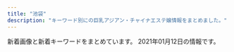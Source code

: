 ```yaml
---
title: "池袋"
description: "キーワード別にの巨乳アジアン・チャイナエステ嬢情報をまとめました。"
---
```


新着画像と新着キーワードをまとめています。
2021年01月12日の情報です。

<DmmAffiliateIns />
<KeywordTable
  shops={
    [
    {
        "keywords": {
            "87": 25,
            "88": 77,
            "F": 38,
            "D": 61,
            "90": 11,
            "E": 82,
            "89": 68,
            "C": 33
        },
        "img_links": [
            "https://www.relax-es.net/w200-p300/img/uploadfile/imgpc01601601781.jpg",
            "https://www.relax-es.net/img/uploadfile/imgpc01601602970.jpg",
            "https://www.relax-es.net/w160-p400/img/uploadfile/imgpc01601942165.jpg",
            "https://www.relax-es.net/w200-p300/img/uploadfile/imgpc01601942105.jpg",
            "https://www.relax-es.net/w160-p400/img/uploadfile/imgpc01601602970.jpg",
            "https://www.relax-es.net/img/bana05.jpg",
            "https://www.relax-es.net/w160-p400/img/uploadfile/imgpc01601601975.jpg",
            "https://www.relax-es.net/img/uploadfile/imgpc01601602269.jpg",
            "https://www.relax-es.net/img/uploadfile/img_1601600707.jpg",
            "https://www.relax-es.net/img/bana10.jpg",
            "https://www.relax-es.net/w160-p400/img/uploadfile/imgpc01601602188.jpg",
            "https://www.relax-es.net/img/uploadfile/imgpc01601601975.jpg",
            "https://www.relax-es.net/img/kantan.jpg",
            "https://www.relax-es.net/w200-p300/img/uploadfile/imgpc01601601975.jpg",
            "https://www.relax-es.net/img/uploadfile/imgpc01608535826.jpg",
            "https://www.relax-es.net/w230-p230/img/uploadfile/img_1601600792.jpg",
            "https://www.relax-es.net/img/bana04.jpg",
            "https://www.relax-es.net/w160-p400/img/uploadfile/imgpc01601942092.jpg",
            "https://www.relax-es.net/img/uploadfile/imgpc01601601781.jpg",
            "https://www.relax-es.net/img/syscard.png",
            "https://www.relax-es.net/img/uploadfile/imgpc01601602016.jpg",
            "https://www.relax-es.net/img/uploadfile/img_1601600792.jpg",
            "https://www.relax-es.net/w160-p400/img/uploadfile/imgpc01601602761.jpg",
            "https://www.relax-es.net/w160-p400/img/uploadfile/imgpc01601602676.jpg",
            "https://www.relax-es.net/img/num3.png",
            "https://www.relax-es.net/img/uploadfile/imgpc01601603008.jpg",
            "https://www.relax-es.net/w160-p400/img/uploadfile/imgpc01601942105.jpg",
            "https://www.relax-es.net/img/uploadfile/imgpc01601602761.jpg",
            "https://www.relax-es.net/w160-p400/img/uploadfile/imgpc01601942142.jpg",
            "https://www.relax-es.net/w200-p300/img/uploadfile/imgpc01601602188.jpg",
            "https://www.relax-es.net/w160-p400/img/uploadfile/imgpc01601942123.jpg",
            "https://www.relax-es.net/w160-p400/img/uploadfile/imgpc01601602443.jpg",
            "https://www.relax-es.net/img/bana01.jpg",
            "https://www.relax-es.net/img/bana03.jpg",
            "https://www.relax-es.net/img/uploadfile/imgpc01608535716.jpg",
            "https://www.relax-es.net/img/uploadfile/imgpc01601602890.jpg",
            "https://www.relax-es.net/img/area.jpg",
            "https://www.relax-es.net/w200-p300/img/uploadfile/imgpc01601602676.jpg",
            "https://www.relax-es.net/img/uploadfile/imgpc01601602326.jpg",
            "https://www.relax-es.net/w160-p400/img/uploadfile/imgpc01608535783.jpg",
            "https://www.relax-es.net/img/icon/new.png",
            "https://www.relax-es.net/img/bana07.jpg",
            "https://www.relax-es.net/img/uploadfile/imgpc01601942123.jpg",
            "https://www.relax-es.net/img/companioncoment.png",
            "https://www.relax-es.net/img/uploadfile/imgpc01601602188.jpg",
            "https://www.relax-es.net/w160-p400/img/uploadfile/imgpc01608535915.jpg",
            "https://www.relax-es.net/w160-p400/img/uploadfile/imgpc01601601781.jpg",
            "https://www.relax-es.net/img/uploadfile/imgpc01601602676.jpg",
            "https://www.relax-es.net/w160-p400/img/uploadfile/imgpc01608535716.jpg",
            "https://www.relax-es.net/img/uploadfile/imgpc01608535783.jpg",
            "https://www.relax-es.net/w160-p400/img/uploadfile/imgpc01601603008.jpg",
            "https://www.relax-es.net/w160-p400/img/uploadfile/imgpc01601602403.jpg",
            "https://www.relax-es.net/img/num2.png",
            "https://www.relax-es.net/img/bana02.jpg",
            "https://www.relax-es.net/img/uploadfile/1601603998.png",
            "https://www.relax-es.net/img/uploadfile/imgpc01608535915.jpg",
            "https://www.relax-es.net/img/uploadfile/imgpc01601942105.jpg",
            "https://www.relax-es.net/img/uploadfile/imgpc01601942142.jpg",
            "https://www.relax-es.net/w200-p300/img/uploadfile/imgpc01608535783.jpg",
            "https://www.relax-es.net/w160-p400/img/uploadfile/imgpc01608535826.jpg",
            "https://www.relax-es.net/img/num1.png",
            "https://www.relax-es.net/img/uploadfile/imgpc01601602443.jpg",
            "https://www.relax-es.net/w160-p400/img/uploadfile/imgpc01601602326.jpg",
            "https://www.relax-es.net/w160-p400/img/uploadfile/imgpc01601602016.jpg",
            "https://www.relax-es.net/w300-p200/img/uploadfile/imgpc01601602761.jpg",
            "https://www.relax-es.net/w200-p80/img/uploadfile/imgpc01601602761.jpg",
            "https://www.relax-es.net/img/uploadfile/imgpc01601942165.jpg",
            "https://www.relax-es.net/img/uploadfile/imgpc01601942092.jpg",
            "https://www.relax-es.net/w200-p300/img/uploadfile/imgpc01608535915.jpg",
            "https://www.relax-es.net/img/uploadfile/imgpc01601602403.jpg",
            "https://www.relax-es.net/w160-p400/img/uploadfile/imgpc01601602890.jpg",
            "https://www.relax-es.net/img/num5.png",
            "https://www.relax-es.net/img/num4.png",
            "https://www.relax-es.net/w160-p400/img/uploadfile/imgpc01601602269.jpg"
        ],
        "station": "JR\u6c60\u888b\u99c5\u897f\u53e3(\u5317)",
        "url": "https://www.relax-es.net/",
        "name": "New RELAX TIME"
    },
    {
        "url": "http://mangetsudou.tyo.cm/",
        "name": "\u6e80\u6708\u5802",
        "station": "JR\u6c60\u888b\u99c5\u897f\u53e3",
        "img_links": [
            "http://mangetsudou.tyo.cm/images/pick.jpg",
            "http://mangetsudou.tyo.cm/images/mobile.jpg",
            "http://mangetsudou.tyo.cm/images/news1.jpg",
            "http://mangetsudou.tyo.cm/images/s_staff.jpg",
            "http://mangetsudou.tyo.cm/images/room5.jpg",
            "http://mangetsudou.tyo.cm/images/room4.jpg",
            "http://mangetsudou.tyo.cm/photos/sites/90/2019/12/2019122604250975.jpg",
            "http://mangetsudou.tyo.cm/photos/sites/90/2019/12/2019122604250927.jpg",
            "http://mangetsudou.tyo.cm/images/news3.jpg",
            "http://mangetsudou.tyo.cm/images/room2.jpg",
            "http://mangetsudou.tyo.cm/images/room6.jpg",
            "http://mangetsudou.tyo.cm/images/news.jpg",
            "http://mangetsudou.tyo.cm/images/room3.jpg",
            "http://mangetsudou.tyo.cm/images/room1.jpg",
            "http://mangetsudou.tyo.cm/photos/sites/90/2019/12/2019122604283512.jpg",
            "http://mangetsudou.tyo.cm/images/s_link.jpg",
            "http://mangetsudou.tyo.cm/photos/sites/90/2019/12/2019122604555915.jpg",
            "http://mangetsudou.tyo.cm/images/top.jpg"
        ],
        "keywords": {
            "D": 2,
            "80": 2,
            "84": 4,
            "C": 18,
            "83": 2
        }
    },
    {
        "img_links": [
            "http://es-hana.work/staff/yui.jpg",
            "http://es-hana.work/images/3.jpg",
            "http://es-hana.work/staff/nana.jpg",
            "http://es-hana.work/images/5.jpg",
            "http://es-hana.work/images/tg.jpg",
            "http://es-hana.work/images/8.jpg",
            "http://es-hana.work/staff/haruka.jpg",
            "http://es-hana.work/images/7.jpg",
            "http://es-hana.work/img/yui1.jpg",
            "http://es-hana.work/images/2.jpg",
            "http://es-hana.work/staff/ai.jpg",
            "http://es-hana.work/staff/miki.jpg",
            "http://es-hana.work/img/miki1.jpg",
            "http://es-hana.work/img/haruka1.jpg",
            "http://es-hana.work/staff/rina.jpg",
            "http://es-hana.work/images/sys2.jpg",
            "http://es-hana.work/images/staff_t.jpg",
            "http://es-hana.work/images/interior_t.jpg",
            "http://es-hana.work/img/aya1.jpg",
            "http://es-hana.work/img/ai1.jpg",
            "http://es-hana.work/images/1.jpg",
            "http://es-hana.work/img/rina1.jpg",
            "http://es-hana.work/images/6.jpg",
            "http://es-hana.work/images/int.jpg",
            "http://es-hana.work/images/news.jpg",
            "http://es-hana.work/staff/aya.jpg",
            "http://es-hana.work/staff/yuna.jpg",
            "http://es-hana.work/images/line.jpg",
            "http://es-hana.work/images/ac1.jpg",
            "http://es-hana.work/images/head.jpg",
            "http://es-hana.work/images/sys1.jpg",
            "http://es-hana.work/images/ac2.jpg",
            "http://es-hana.work/img/nana1.jpg"
        ],
        "keywords": {},
        "name": "\u82b1\u6c34\u6728",
        "url": "http://es-hana.work/",
        "station": "JR\u6c60\u888b\u99c5\u897f\u53e3(\u5317)"
    },
    {
        "img_links": [
            "http://iris.iest.info/photos/sites/94/2020/12/2020120606003195.jpg",
            "http://iris.iest.info/photos/sites/94/2020/12/2020120606003039.jpg",
            "http://iris.iest.info/images/mobile.jpg",
            "http://iris.iest.info/images/s_news.png",
            "http://iris.iest.info/images/s_staff.png",
            "http://iris.iest.info/images/room3.jpg",
            "http://iris.iest.info/images/top.png",
            "http://iris.iest.info/images/info.jpg",
            "http://iris.iest.info/photos/sites/94/2020/12/202012060604323.jpg",
            "http://iris.iest.info/images/s_pick.png",
            "http://iris.iest.info/photos/sites/94/2020/12/2020120606092378.jpg",
            "http://iris.iest.info/images/room4.jpg",
            "http://iris.iest.info/photos/sites/94/2020/12/2020120606002961.jpg",
            "http://iris.iest.info/images/room1.jpg",
            "http://iris.iest.info/images/s_link.png",
            "http://iris.iest.info/photos/sites/94/2020/12/2020120606002910.jpg",
            "http://iris.iest.info/images/room2.jpg"
        ],
        "url": "http://iris.iest.info/",
        "name": "\u30b9\u30de\u30a4\u30eb",
        "station": "JR\u6c60\u888b\u99c5\u6771\u53e3",
        "keywords": {
            "87": 18,
            "86": 6,
            "D": 24,
            "E": 6,
            "C": 13,
            "85": 6
        }
    },
    {
        "name": "CoCo8 \u30b3\u30b3\u30a8\u30a4\u30c8",
        "url": "http://www.coco-8.jp/",
        "img_links": [
            "http://www.coco-8.jp/_src/36820892/cam3.png",
            "http://www.coco-8.jp/_src/37791754/smartselect_20191212-140919_wechat.jpg",
            "http://www.coco-8.jp/_src/36745880/pic2.jpg",
            "http://www.coco-8.jp/_src/36746379/aki.jpg",
            "http://www.coco-8.jp/_src/36742791/s4.jpg",
            "http://www.coco-8.jp/_src/36746704/g5.png",
            "http://www.coco-8.jp/_src/36746395/lineline.png",
            "http://www.coco-8.jp/_src/36742642/b.png",
            "http://www.coco-8.jp/_src/37791774/wechatimg437_20201113100952153.jpg",
            "http://www.coco-8.jp/_src/36741670/1.jpg",
            "http://www.coco-8.jp/_src/36741638/4.jpg",
            "http://www.coco-8.jp/_src/36813493/cam2.jpg",
            "http://www.coco-8.jp/_src/49977665/wechatimg437_20201113100952153.jpg",
            "http://www.coco-8.jp/_src/37791789/lineline.png",
            "http://www.coco-8.jp/_src/36742460/3.jpg",
            "http://www.coco-8.jp/_src/36741678/down.png",
            "http://www.coco-8.jp/_src/36746688/g2.jpg",
            "http://www.coco-8.jp/_src/36742462/5.jpg",
            "http://www.coco-8.jp/_src/36742655/down.png",
            "http://www.coco-8.jp/_src/36746692/g3.jpg",
            "http://www.coco-8.jp/_src/37791773/wechatimg437_20201113100952153.jpg",
            "http://www.coco-8.jp/_src/36742459/2.jpg",
            "http://www.coco-8.jp/_src/36741673/3.jpg",
            "http://www.coco-8.jp/_src/36746642/risa.jpg",
            "http://www.coco-8.jp/_src/36741672/4.jpg",
            "http://www.coco-8.jp/_src/36746398/mei1.jpg",
            "http://www.coco-8.jp/_src/36746320/sayuri.jpg",
            "http://www.coco-8.jp/_src/36746346/maya.jpg",
            "http://www.coco-8.jp/_src/36746380/aki.jpg",
            "http://www.coco-8.jp/_src/36745876/pic1.jpg",
            "http://www.coco-8.jp/_src/36746644/lineline.png",
            "http://www.coco-8.jp/_src/36820891/cam3.png",
            "http://www.coco-8.jp/_src/36746641/risa.jpg",
            "http://www.coco-8.jp/_src/36742458/1.jpg",
            "http://www.coco-8.jp/_src/36746639/lineline.png",
            "http://www.coco-8.jp/_src/49632559/wechatimg336_20201102105038881.jpg",
            "http://www.coco-8.jp/_src/36746732/road2.png",
            "http://www.coco-8.jp/_src/36741637/3.jpg",
            "http://www.coco-8.jp/_src/36742644/sayuri.jpg",
            "http://www.coco-8.jp/_src/36741674/5.jpg",
            "http://www.coco-8.jp/_src/36712010/sayuri.jpg",
            "http://www.coco-8.jp/_src/36746636/iwa1.jpg",
            "http://www.coco-8.jp/_src/36742714/s2.jpg",
            "http://www.coco-8.jp/_src/36746351/lineline.png",
            "http://www.coco-8.jp/_src/36746682/g.jpg",
            "http://www.coco-8.jp/_src/36746633/lineline.png",
            "http://www.coco-8.jp/_src/36746702/g6.jpg",
            "http://www.coco-8.jp/_src/36742780/s3.jpg",
            "http://www.coco-8.jp/_src/36742630/b.png",
            "http://www.coco-8.jp/_src/36746635/iwa1.jpg",
            "http://www.coco-8.jp/_src/36746331/lineline.png",
            "http://www.coco-8.jp/_src/36746397/mei1.jpg",
            "http://www.coco-8.jp/_src/36746714/b.png",
            "http://www.coco-8.jp/_src/36746345/maya.jpg",
            "http://www.coco-8.jp/_src/36742461/4.jpg",
            "http://www.coco-8.jp/_src/36742636/b.png",
            "http://www.coco-8.jp/_src/36815290/cam.png",
            "http://www.coco-8.jp/_src/36741639/2.jpg",
            "http://www.coco-8.jp/_src/49977785/wechatimg336_20201102105038881.jpg",
            "http://www.coco-8.jp/_src/36742658/s1.jpg",
            "http://www.coco-8.jp/_src/36743040/s5.jpg",
            "http://www.coco-8.jp/_src/49977773/wechatimg437_20201113100952153.jpg",
            "http://www.coco-8.jp/_src/49977789/lineline.png",
            "http://www.coco-8.jp/_src/36741640/1.jpg",
            "http://www.coco-8.jp/_src/36813492/cam2.jpg",
            "http://www.coco-8.jp/_src/36742638/b.png",
            "http://www.coco-8.jp/_src/36742640/b.png",
            "http://www.coco-8.jp/_src/49977786/wechatimg336_20201102105038881.jpg",
            "http://www.coco-8.jp/_src/36741636/5.jpg",
            "http://www.coco-8.jp/_src/49632727/wechatimg336_20201102105038881.jpg",
            "http://www.coco-8.jp/_src/36741671/2.jpg"
        ],
        "keywords": {
            "90": 1,
            "88": 1,
            "86": 2
        },
        "station": "JR\u6c60\u888b\u99c5\u897f\u53e3"
    },
    {
        "img_links": [
            "http://whitelover.jpest.net/uploads//sites/32/2021/01/g3.jpg",
            "http://whitelover.jpest.net/uploads//sites/32/2020/11/g12.jpg",
            "http://whitelover.jpest.net/uploads//sites/32/2020/11/g1.jpg",
            "http://whitelover.jpest.net/uploads//sites/32/elementor/thumbs/g3-p102oodpq6i8y95eqf4j60ctgfc70szs7days1nb9s.jpg",
            "http://whitelover.jpest.net/uploads//sites/32/2020/12/g2-1.jpg",
            "http://whitelover.jpest.net/uploads//sites/32/2020/12/g3.jpg",
            "http://whitelover.jpest.net/uploads//sites/32/2020/12/g1.jpg",
            "http://whitelover.jpest.net/uploads//sites/32/2020/12/g2.jpg",
            "http://whitelover.jpest.net/uploads//sites/32/2020/11/02-1.png",
            "http://whitelover.jpest.net/uploads//sites/32/2020/12/g3-1.jpg",
            "http://whitelover.jpest.net/uploads//sites/32/2020/11/01-1.png"
        ],
        "name": "\u767d\u3044\u604b\u4eba",
        "url": "http://whitelover.jpest.net/",
        "station": "JR\u6c60\u888b\u99c5\u897f\u53e3",
        "keywords": {}
    },
    {
        "station": "JR\u6c60\u888b\u99c5\u897f\u53e3(\u5317)",
        "img_links": [
            "http://www.yurari-massage.work/img/m1.jpg",
            "http://www.yurari-massage.work/img/st7.jpg",
            "http://www.yurari-massage.work/img/nos.jpg",
            "http://www.yurari-massage.work/img/sta25.jpg",
            "http://www.yurari-massage.work/img/st026.jpg",
            "http://www.yurari-massage.work/img/campian.jpg",
            "http://www.yurari-massage.work/img/m30.jpg",
            "http://www.yurari-massage.work/img/m2.jpg",
            "http://www.yurari-massage.work/img/sta22.jpg",
            "http://www.yurari-massage.work/img/st017.jpg",
            "http://www.yurari-massage.work/img/sta4.jpg",
            "http://www.yurari-massage.work/img/st25.jpg",
            "http://www.yurari-massage.work/img/sta21.jpg",
            "http://www.yurari-massage.work/img/st07.jpg",
            "http://www.yurari-massage.work/img/st27.jpg",
            "http://www.yurari-massage.work/img/m40.jpg",
            "http://www.yurari-massage.work/img/st19.jpg",
            "http://www.yurari-massage.work/img/mobile.png",
            "http://www.yurari-massage.work/img/st21.jpg",
            "http://www.yurari-massage.work/img/st11.jpg",
            "http://www.yurari-massage.work/img/m5.jpg",
            "http://www.yurari-massage.work/img/m3.jpg",
            "http://www.yurari-massage.work/img/m50.jpg",
            "http://www.yurari-massage.work/img/sta27.jpg",
            "http://www.yurari-massage.work/img/st26.jpg",
            "http://www.yurari-massage.work/img/st22.jpg",
            "http://www.yurari-massage.work/img/m4.jpg",
            "http://www.yurari-massage.work/img/m6.jpg",
            "http://www.yurari-massage.work/img/st022.jpg",
            "http://www.yurari-massage.work/img/head.jpg",
            "http://www.yurari-massage.work/img/st4.jpg",
            "http://www.yurari-massage.work/img/st17.jpg",
            "http://www.yurari-massage.work/img/r9.jpg",
            "http://www.yurari-massage.work/img/st021.jpg",
            "http://www.yurari-massage.work/img/m60.jpg",
            "http://www.yurari-massage.work/img/m10.jpg",
            "http://www.yurari-massage.work/img/st027.jpg",
            "http://www.yurari-massage.work/img/sta26.jpg",
            "http://www.yurari-massage.work/img/m20.jpg",
            "http://www.yurari-massage.work/img/sta7.jpg"
        ],
        "url": "http://www.yurari-massage.work/",
        "name": "\u3086\u3089\u308a",
        "keywords": {
            "D": 11,
            "C": 25,
            "E": 3,
            "87": 8,
            "86": 14
        }
    },
    {
        "name": "\u604b",
        "img_links": [
            "http://koi.este.work/b_news.png",
            "http://koi.este.work/mens-esthe.png",
            "http://koi.este.work/t1.jpg",
            "http://koi.este.work/tennai2.jpg",
            "http://koi.este.work/2/uploadimg/1579481243.jpg",
            "http://koi.este.work/b_girl.png",
            "http://koi.este.work/top.jpg",
            "http://koi.este.work/tennai4.jpg",
            "http://koi.este.work/up_5_3_0.jpg",
            "http://koi.este.work/tennai3.jpg",
            "http://koi.este.work/2/uploadimg/1601879728.jpg",
            "http://momipara.jp/img/link/momi88.jpg",
            "http://koi.este.work/tennai.png",
            "http://koi.este.work/2/uploadimg/1577672563.jpg",
            "http://koi.este.work/2/uploadimg/1565558725.jpg",
            "http://koi.este.work/t3.jpg"
        ],
        "url": "http://koi.este.work/",
        "station": "JR\u6c60\u888b\u99c5\u897f\u53e3",
        "keywords": {
            "C": 12,
            "85": 6,
            "D": 18,
            "83": 18,
            "86": 6
        }
    },
    {
        "img_links": [
            "http://esthe-treat.com/img/adrs.jpg",
            "http://esthe-treat.com/img/t-s.jpg",
            "http://esthe-treat.com/staff/rena/01.jpg",
            "http://esthe-treat.com/img/t-t.jpg",
            "http://esthe-treat.com/img/cam.jpg",
            "http://esthe-treat.com/img/tel.jpg",
            "http://esthe-treat.com/img/sysetc.png",
            "http://esthe-treat.com/staff/yuyu/01.jpg",
            "http://esthe-treat.com/staff/natumi/01.jpg",
            "http://esthe-treat.com/img/pic.jpg",
            "http://esthe-treat.com/img/t-r.jpg",
            "http://esthe-treat.com/staff/ami/01.jpg",
            "http://esthe-treat.com/img/botton.jpg",
            "http://esthe-treat.com/img/add.jpg",
            "http://esthe-treat.com/img/info.jpg",
            "http://esthe-treat.com/staff/mari/01.jpg",
            "http://esthe-treat.com/img/t-o.jpg",
            "http://esthe-treat.com/img/tit.jpg",
            "http://esthe-treat.com/img/t-a.jpg",
            "http://esthe-treat.com/img/sys1.png",
            "http://esthe-treat.com/img/sys2.png",
            "http://esthe-treat.com/img/pc.jpg"
        ],
        "station": "JR\u6c60\u888b\u99c5\u897f\u53e3",
        "keywords": {},
        "name": "\u53f0\u6e7e\u5e78\u904b\u30ea\u30e9\u30af\u30bc\u30fc\u30b7\u30e7\u30f3",
        "url": "http://esthe-treat.com/"
    },
    {
        "url": "https://honeybee2.com/",
        "img_links": [
            "https://honeybee2.com/images_staff/168/111319171076.jpg",
            "https://honeybee2.com/images/bnr_468_60.jpg",
            "https://honeybee2.com/images_staff/60/032207120681.jpg",
            "https://honeybee2.com/images/bnr_88_31.jpg",
            "https://honeybee2.com/images/img_info_03.png",
            "https://honeybee2.com/images/icon_class_00.png",
            "https://honeybee2.com/images_staff/142/060611173967.jpg",
            "https://honeybee2.com/images/icon_ranking_04.png",
            "https://honeybee2.com/images/img_info_01.png",
            "https://honeybee2.com/images/icon_ranking_02.png",
            "https://honeybee2.com/images_staff/154/040422313298.jpg",
            "https://honeybee2.com/images_staff/150/091115052227.jpg",
            "https://honeybee2.com/images/icon_ranking_05.png",
            "https://honeybee2.com/images/pagetop_off.png",
            "https://honeybee2.com/images_staff/117/082321050834.jpg",
            "https://honeybee2.com/images/bnr_200_40.jpg",
            "https://honeybee2.com/images_staff/168/111318504622.jpg",
            "https://honeybee2.com/images/bnr_side_card.png",
            "https://honeybee2.com/images_staff/59/111000015721.jpg",
            "https://honeybee2.com/images_staff/134/041314054720.jpg",
            "https://honeybee2.com/images/bnr_side_concept.png",
            "https://honeybee2.com/images_staff/142/060611265633.jpg",
            "https://honeybee2.com/images_staff/99/011420365888.jpg",
            "https://honeybee2.com/images/img_gallery_06.png",
            "https://honeybee2.com/images_staff/99/110211050217.jpg",
            "https://honeybee2.com/images_staff/134/041314164177.jpg",
            "https://honeybee2.com/images_staff/133/032511552539.jpg",
            "https://honeybee2.com/images_staff/93/062213384793.jpg",
            "https://honeybee2.com/images_staff/93/061601230576.jpg",
            "https://honeybee2.com/images/img_info.png",
            "https://honeybee2.com/images/img_info_02.png",
            "https://honeybee2.com/images_staff/111/070714141435.jpg",
            "https://honeybee2.com/images/img_gallery_05.png",
            "https://honeybee2.com/images/btn_next.png",
            "https://honeybee2.com/images_staff/137/041723120323.jpg",
            "https://honeybee2.com/images/vis_profileframe.png",
            "https://honeybee2.com/images_staff/137/041722380748.jpg",
            "https://honeybee2.com/images_staff/108/040923420669.jpg",
            "https://honeybee2.com/images_staff/111/070714174922.jpg",
            "https://honeybee2.com/images_staff/136/041522461779.jpg",
            "https://honeybee2.com/images/icon_ranking_03.png",
            "https://honeybee2.com/images_staff/154/040422342043.jpg",
            "https://honeybee2.com/images_staff/117/082320544428.jpg",
            "https://honeybee2.com/images/no_image.jpg",
            "https://honeybee2.com/images/img_gallery_02.png",
            "https://honeybee2.com/images/img_gallery_04.png",
            "https://honeybee2.com/images_staff/136/041523165620.jpg",
            "https://honeybee2.com/images/img_gallery_01.png",
            "https://honeybee2.com/images_staff/60/032207115986.jpg",
            "https://honeybee2.com/images_staff/150/091116274617.jpg",
            "https://honeybee2.com/images/bnr_160_45.jpg",
            "https://honeybee2.com/images/icon_ranking_01.png",
            "https://honeybee2.com/images/vis_castframe_01.png",
            "https://honeybee2.com/images/img_gallery_03.png",
            "https://honeybee2.com/images/btn_back.png",
            "https://honeybee2.com/images_staff/133/041312285087.jpg"
        ],
        "station": "JR\u6c60\u888b\u99c5\u897f\u53e3(\u5317)",
        "name": "\u30cf\u30cb\u30fc\u30d3\u30fc",
        "keywords": {
            "84": 230,
            "D": 237,
            "82": 95,
            "C": 281,
            "G": 52,
            "83": 96,
            "88": 97,
            "85": 103
        }
    },
    {
        "station": "JR\u6c60\u888b\u99c5\u6771\u53e3",
        "keywords": {
            "88": 1,
            "H": 2,
            "95": 1
        },
        "img_links": [
            "http://hanamizuki.jpn.cm/images/room1.jpg",
            "http://hanamizuki.jpn.cm/photos/sites/43/2017/11/2017110204161468.jpg",
            "http://hanamizuki.jpn.cm/photos/sites/43/2019/12/2019122511054178.jpg",
            "http://hanamizuki.jpn.cm/images/room2.jpg",
            "http://hanamizuki.jpn.cm/photos/sites/43/2017/11/2017110204162215.jpg",
            "http://hanamizuki.jpn.cm/images/room3.jpg",
            "http://hanamizuki.jpn.cm/images/nbj2.jpg",
            "http://hanamizuki.jpn.cm/images/room4.jpg",
            "http://hanamizuki.jpn.cm/photos/sites/43/2019/12/2019122511054726.jpg",
            "http://hanamizuki.jpn.cm/images/top.png",
            "http://hanamizuki.jpn.cm/images/mobile.png",
            "http://hanamizuki.jpn.cm/images/s_news.png",
            "http://hanamizuki.jpn.cm/images/s_link.png",
            "http://hanamizuki.jpn.cm/images/s_staff.png"
        ],
        "url": "http://hanamizuki.jpn.cm/",
        "name": "\u6c34\u6728\u82b1"
    },
    {
        "img_links": [
            "http://c-sun2.com/image/cast/cast_360_1_l.jpg",
            "http://c-sun2.com/image/cast/cast_492_2_l.jpg",
            "http://c-sun2.com/image/cast/cast_492_1_l.jpg",
            "http://c-sun2.com/image/cast/cast_496_2_l.jpg",
            "http://c-sun2.com/image/shame/192_1_l.jpg",
            "http://c-sun2.com/image/cast/cast_466_2_l.jpg",
            "http://c-sun2.com/image/cast/cast_390_2_l.jpg",
            "http://c-sun2.com/image/cast/cast_485_1_l.jpg",
            "http://c-sun2.com/img/bar_grallery.png",
            "http://c-sun2.com/image/cast/cast_453_2_l.jpg",
            "http://c-sun2.com/img/bar_therapist.png",
            "http://c-sun2.com/image/cast/cast_390_1_l.jpg",
            "http://c-sun2.com/image/cast/cast_326_2_l.jpg",
            "http://c-sun2.com/image/cast/cast_473_2_l.jpg",
            "http://c-sun2.com/img/header.jpg",
            "http://c-sun2.com/image/cast/cast_466_1_l.jpg",
            "http://c-sun2.com/image/cast/cast_326_1_l.jpg",
            "http://c-sun2.com/image/cast/cast_533_1_l.jpg",
            "http://c-sun2.com/image/cast/cast_362_2_l.jpg",
            "http://c-sun2.com/image/cast/cast_357_2_l.jpg",
            "http://c-sun2.com/img/icon/new.png",
            "http://c-sun2.com/image/cast/cast_484_2_l.jpg",
            "http://c-sun2.com/img/topbar_osusume.png",
            "http://c-sun2.com/image/cast/cast_471_2_l.jpg",
            "http://c-sun2.com/image/cast/cast_580_1_l.jpg",
            "http://c-sun2.com/image/cast/cast_357_1_l.jpg",
            "http://c-sun2.com/image/cast/cast_484_1_l.jpg",
            "http://c-sun2.com/img/topbar_camp.png",
            "http://c-sun2.com/img/topbar_news.png",
            "http://c-sun2.com/image/cast/cast_534_1_l.jpg",
            "http://c-sun2.com/image/cast/cast_496_1_l.jpg",
            "http://c-sun2.com/image/cast/cast_485_2_l.jpg",
            "http://c-sun2.com/image/cast/cast_524_1_l.jpg",
            "http://c-sun2.com/image/cast/cast_534_2_l.jpg",
            "http://c-sun2.com/img/bar_profile.png",
            "http://c-sun2.com/image/cast/cast_393_2_l.jpg",
            "http://c-sun2.com/image/cast/cast_362_1_l.jpg",
            "http://c-sun2.com/image/cast/cast_533_2_l.jpg",
            "http://c-sun2.com/image/cast/cast_524_2_l.jpg",
            "http://c-sun2.com/image/cast/cast_471_1_l.jpg",
            "http://c-sun2.com/image/cast/cast_473_1_l.jpg",
            "http://c-sun2.com/image/cast/cast_360_2_l.jpg",
            "http://c-sun2.com/image/cast/cast_393_1_l.jpg",
            "http://c-sun2.com/img/event/camp3.jpg",
            "http://c-sun2.com/image/cast/cast_453_1_l.jpg"
        ],
        "keywords": {
            "82": 10,
            "81": 4,
            "83": 10,
            "85": 4,
            "84": 8
        },
        "url": "http://c-sun2.com/",
        "name": "\u30b9\u30a4\u30fc\u30c8\u30de\u30c3\u30c8",
        "station": "JR\u6c60\u888b\u99c5\u897f\u53e3"
    },
    {
        "url": "http://es-manzokudou.com/",
        "name": "\u6e80\u8db3\u5802",
        "keywords": {
            "D": 7,
            "88": 2,
            "C": 10,
            "84": 1,
            "86": 7,
            "87": 8
        },
        "station": "JR\u6c60\u888b\u99c5\u6771\u53e3",
        "img_links": [
            "http://es-manzokudou.com/uploads/c92c85411d427aeda4e82379f413bfc5.jpg",
            "http://es-manzokudou.com/uploads/d71f74498ca17396d022ba9a4df966f3.jpg",
            "http://es-manzokudou.com/images/index_11.jpg",
            "http://es-manzokudou.com/uploads/8ec0af3b4889c07ab76ccbed51b2b813.jpg",
            "http://es-manzokudou.com/images/info_02.png",
            "http://es-manzokudou.com/uploads/e29aa67ee54566513e4e34114bfdc7b9.jpg",
            "http://es-manzokudou.com/uploads/4638ddb6f986a671b148647ba616100a.jpg",
            "http://es-manzokudou.com/uploads/de54f16df04e0df8ae07ab990b8c9fd2.jpg",
            "http://es-manzokudou.com/uploads/275d5f397baa63db8424c86d5d6237cf.jpg",
            "http://es-manzokudou.com/uploads/8a1fb58d0b110680c2356994ca8efb25.jpg",
            "http://es-manzokudou.com/images/service_09.jpg",
            "http://es-manzokudou.com/uploads/efbc511fca65f9baeae51ee52426cc0e.jpg",
            "http://es-manzokudou.com/uploads/ce9c20b274548d8d7fc88ffba3feb6b8.jpg",
            "http://es-manzokudou.com/uploads/62c2e989f1be95fc8e01be85b464d514.jpg",
            "http://es-manzokudou.com/images/index_14.jpg",
            "http://es-manzokudou.com/images/index_22.jpg",
            "http://es-manzokudou.com/images/info_04.png",
            "http://es-manzokudou.com/uploads/f66d763bd48ac5f51969e4311ac7af5c.jpg",
            "http://es-manzokudou.com/images/index_07.jpg",
            "http://es-manzokudou.com/uploads/c7f77c3ead6ef13dab668a39ed78609c.jpg",
            "http://es-manzokudou.com/images/index_23.jpg",
            "http://es-manzokudou.com/uploads/88aa8f906b0332cb40ad4429c8e7b758.jpg",
            "http://es-manzokudou.com/uploads/1e5aff376576a255098bc7597386a028.jpg",
            "http://es-manzokudou.com/uploads/801bf12e5eb5d7775a0d06c4314059a8.jpg",
            "http://es-manzokudou.com/images/index_03.jpg",
            "http://es-manzokudou.com/images/index_04.jpg",
            "http://es-manzokudou.com/images/info_09.png",
            "http://es-manzokudou.com/uploads/209ba11412c2c128b5dfbdb8cfef6faa.jpg",
            "http://es-manzokudou.com/uploads/36735dc9d436a790f344c57635a3a44f.jpg",
            "http://es-manzokudou.com/uploads/dedff2c11ab7aaa841a9cf2747a8406c.jpg",
            "http://es-manzokudou.com/images/girls_11.jpg",
            "http://es-manzokudou.com/uploads/40fc21d31595f51aaf89793b1f68617b.jpg",
            "http://es-manzokudou.com/images/index_30.jpg",
            "http://es-manzokudou.com/images/service_10.jpg",
            "http://es-manzokudou.com/images/info_01.png",
            "http://es-manzokudou.com/uploads/4a9bc6863322924a09070162269c7415.jpg",
            "http://es-manzokudou.com/images/index_21.jpg",
            "http://es-manzokudou.com/images/index_31.jpg",
            "http://es-manzokudou.com/uploads/13ab049cc45dea80b43d33b6b7108f00.jpg",
            "http://es-manzokudou.com/images/index_15.jpg",
            "http://es-manzokudou.com/uploads/848e0db3804d1d3c823537204d67f5aa.jpg",
            "http://es-manzokudou.com/uploads/0796672f7c59948334658998a3c55cdb.jpg",
            "http://es-manzokudou.com/uploads/7b043aa15c9a9920550a2b92ec6be546.jpg",
            "http://es-manzokudou.com/uploads/200f500725d3f15233d981ad9b5e6b9a.jpg",
            "http://es-manzokudou.com/uploads/9f77b9b12f9cf11fcb013974ba368064.jpg",
            "http://es-manzokudou.com/uploads/d0fdd8f6b16eaf7d5013c7d285fed2e3.jpg",
            "http://es-manzokudou.com/uploads/da9811a4171f2ec42d7c9a8567e79d8c.jpg",
            "http://es-manzokudou.com/images/interior_10.jpg",
            "http://es-manzokudou.com/uploads/e0558d7d118d3983ed620237423a6a17.jpg",
            "http://es-manzokudou.com/images/index_02.jpg",
            "http://es-manzokudou.com/images/index_09.jpg",
            "http://www.cmfm2.jp/images/over_thumb_l.png",
            "http://es-manzokudou.com/images/index_27.jpg",
            "http://es-manzokudou.com/images/girls_09.jpg",
            "http://es-manzokudou.com/uploads/b3126b220ec550d17cf3d4ceaa0d5f91.jpg",
            "http://es-manzokudou.com/uploads/b7f36d45469210b381ecb79a0e05a347.jpg",
            "http://es-manzokudou.com/images/index_13.jpg",
            "http://es-manzokudou.com/images/info_07.png",
            "http://es-manzokudou.com/uploads/33e3f16ac4ad0cce4991bcbf73f4ed57.jpg",
            "http://es-manzokudou.com/images/index_05.jpg",
            "http://es-manzokudou.com/images/info_05.png",
            "http://es-manzokudou.com/images/index_16.jpg",
            "http://es-manzokudou.com/images/index_28.jpg",
            "http://es-manzokudou.com/uploads/d89fe15ae91cbe6757df76651ba2bafb.jpg",
            "http://es-manzokudou.com/uploads/0d826c16062de1388c242e2f77eb7cd6.jpg",
            "http://es-manzokudou.com/images/index_01.jpg",
            "http://es-manzokudou.com/uploads/6d01aeb80d9d599f91829439c8d1cce9.jpg",
            "http://es-manzokudou.com/images/index_06.jpg",
            "http://es-manzokudou.com/images/link_09.jpg",
            "http://es-manzokudou.com/uploads/0b1795e88117182a477ab05f88143541.jpg",
            "http://es-manzokudou.com/images/interior_09.jpg",
            "http://es-manzokudou.com/uploads/356177edff3d3b7efc4a77022debc8aa.jpg",
            "http://es-manzokudou.com/images/index_24.jpg",
            "http://es-manzokudou.com/images/index_17.jpg",
            "http://es-manzokudou.com/images/index_08.jpg",
            "http://es-manzokudou.com/images/index_29.jpg",
            "http://es-manzokudou.com/uploads/59a8a61377564fb64b48427e84e4243f.jpg",
            "http://es-manzokudou.com/uploads/6eeb47bf176bb33d310cc4b85e6877cd.jpg",
            "http://es-manzokudou.com/images/index_19.jpg",
            "http://es-manzokudou.com/uploads/7284e4ffc051cbb8c074a8c30390ce68.jpg"
        ]
    },
    {
        "name": "\u6708\u306e\u604b",
        "station": "JR\u6c60\u888b\u99c5\u897f\u53e3",
        "keywords": {
            "\u30bb\u30af\u30b7\u30fc": 1
        },
        "img_links": [
            "http://tsukinokoi.com/images/QRcode.png",
            "http://tsukinokoi.com/img/staff/148256052554824000.jpg",
            "http://tsukinokoi.com/img/staff/160622584020640000.jpg",
            "http://tsukinokoi.com/img/staff/148586605222864500.jpg",
            "http://tsukinokoi.com/images/news3.png",
            "http://tsukinokoi.com/img/staff/151584629124140300.jpg",
            "http://tsukinokoi.com/images/bar_staff.png",
            "http://tsukinokoi.com/images/bar_gallery.png",
            "http://tsukinokoi.com/images/event/2020/m01.png",
            "http://tsukinokoi.com/images/news1.png",
            "http://tsukinokoi.com/img/staff/148586605226742500.jpg",
            "http://tsukinokoi.com/images/bar_top.png",
            "http://tsukinokoi.com/img/staff/155204782386136400.jpg",
            "http://tsukinokoi.com/img/staff/153079932824200700.jpg",
            "http://tsukinokoi.com/img/staff/148073918839938900.jpg",
            "http://tsukinokoi.com/img/staff/142919725579809100.png",
            "http://tsukinokoi.com/img/staff/144652745411466600.jpg",
            "http://tsukinokoi.com/img/staff/155611310658540500.jpg",
            "http://tsukinokoi.com/img/staff/155818741107218300.jpg",
            "http://tsukinokoi.com/images/pickupGirl2014.png",
            "http://tsukinokoi.com/img/staff/152008703796356600.jpg",
            "http://tsukinokoi.com/img/staff/154673852166026500.jpg"
        ],
        "url": "http://tsukinokoi.com/"
    },
    {
        "url": "http://suiteroom.este88.com/",
        "img_links": [
            "http://suiteroom.este88.com/images/sp01.jpg",
            "http://suiteroom.este88.com/images/riri1.jpg",
            "http://suiteroom.este88.com/images/therapist-bar.png",
            "http://suiteroom.este88.com/images/topnews.png",
            "http://suiteroom.este88.com/images/yuri1.jpg",
            "http://suiteroom.este88.com/images/top-kpbar.png",
            "http://suiteroom.este88.com/images/yumi1.jpg",
            "http://suiteroom.este88.com/images/sp03.jpg",
            "http://suiteroom.este88.com/images/topinfo.png",
            "http://suiteroom.este88.com/images/mai1.jpg",
            "http://suiteroom.este88.com/images/yuki1.jpg",
            "http://suiteroom.este88.com/images/nana1.jpg",
            "http://suiteroom.este88.com/images/koko1.jpg",
            "http://suiteroom.este88.com/images/sp02.jpg",
            "http://suiteroom.este88.com/images/ai1.jpg",
            "http://suiteroom.este88.com/images/topbar.png",
            "http://suiteroom.este88.com/images/kina1.jpg",
            "http://suiteroom.este88.com/images/mika1.jpg"
        ],
        "station": "JR\u6c60\u888b\u99c5\u897f\u53e3",
        "keywords": {},
        "name": "For You"
    },
    {
        "keywords": {
            "C": 21
        },
        "name": "\u30a2\u30ed\u30de\u30ed\u30de\u30f3\u30b9",
        "img_links": [
            "http://salon-arm.com/staff/ai/01mb.jpg",
            "http://salon-arm.com/img/ttl_concept.png",
            "http://salon-arm.com/img/ttl_tnew.png",
            "http://salon-arm.com/staff/nana/01.jpg",
            "http://salon-arm.com/staff/emi/01.jpg",
            "http://salon-arm.com/staff/ai/01.jpg",
            "http://salon-arm.com/staff/saya/01mb.jpg",
            "http://salon-arm.com/staff/midori/01mb.jpg",
            "http://salon-arm.com/staff/midori/01.jpg",
            "http://salon-arm.com/staff/rika/01.jpg",
            "http://salon-arm.com/staff/ichigo/01.jpg",
            "http://salon-arm.com/img/ttl_staff.png",
            "http://salon-arm.com/staff/ringo/01.jpg",
            "http://salon-arm.com/staff/nana/01mb.jpg",
            "http://salon-arm.com/staff/yuuka/01.jpg",
            "http://salon-arm.com/staff/ichigo/01mb.jpg",
            "http://salon-arm.com/staff/mai/01.jpg",
            "http://salon-arm.com/i/files/homeimg.jpg",
            "http://salon-arm.com/pic/head.png",
            "http://salon-arm.com/staff/rika/01mb.jpg",
            "http://salon-arm.com/staff/reina/01mb.jpg",
            "http://salon-arm.com/img/ttl_mobile.png",
            "http://salon-arm.com/staff/yuuka/01mb.jpg",
            "http://salon-arm.com/staff/kaori/01.jpg",
            "http://salon-arm.com/staff/kaori/01mb.jpg",
            "http://salon-arm.com/staff/mai/01mb.jpg",
            "http://salon-arm.com/img/ttl_line.png",
            "http://salon-arm.com/pic/top.png",
            "http://salon-arm.com/staff/ringo/01mb.jpg",
            "http://salon-arm.com/staff/reina/01.jpg",
            "http://salon-arm.com/img/att.jpg",
            "http://salon-arm.com/staff/emi/01mb.jpg",
            "http://salon-arm.com/staff/saya/01.jpg"
        ],
        "url": "http://salon-arm.com/",
        "station": "JR\u6c60\u888b\u99c5\u897f\u53e3"
    },
    {
        "img_links": [
            "https://www.aroma-angels.net/images/mt_10_1_105.jpg",
            "https://www.aroma-angels.net/images/ml_11_1_1285.jpg",
            "https://www.aroma-angels.net/images/up_5_7_0.jpg",
            "https://www.aroma-angels.net/images/ml_11_1_144.jpg",
            "https://www.aroma-angels.net/images/ml_11_1_268.jpg",
            "https://www.aroma-angels.net/images/ml_11_1_1698.jpeg",
            "https://www.aroma-angels.net/images/up_5_17_0.jpg",
            "https://www.aroma-angels.net/images/up_5_14_0.jpg",
            "https://www.aroma-angels.net/images/up_5_8_0.jpg",
            "https://www.aroma-angels.net/images/up_5_27_0.jpg",
            "https://www.aroma-angels.net/images/link/link_31.jpg",
            "https://www.aroma-angels.net/images/up_5_10_0.jpg",
            "https://www.aroma-angels.net/images/ml_11_1_240.jpg",
            "https://www.aroma-angels.net/images/ml_11_1_1092.jpg",
            "https://www.aroma-angels.net/asset/img/spacer900x360.png",
            "https://www.aroma-angels.net/asset/img/top.jpg",
            "https://www.aroma-angels.net/images/up_5_11_0.jpeg",
            "https://www.aroma-angels.net/images/ml_11_1_105.jpg",
            "https://www.aroma-angels.net/images/up_5_5_0.jpg",
            "https://www.aroma-angels.net/images/ml_11_1_882.jpg",
            "https://www.aroma-angels.net/images/ml_11_1_445.jpg",
            "https://www.aroma-angels.net/images/mt_10_1_446.jpg",
            "https://www.aroma-angels.net/images/up_5_26_0.jpg",
            "https://www.aroma-angels.net/images/mc_1_2_1092.jpg",
            "https://www.aroma-angels.net/images/ml_11_1_505.jpg",
            "https://www.aroma-angels.net/images/mc_1_1_241.jpg",
            "https://www.aroma-angels.net/images/mc_1_1_882.jpg",
            "https://www.aroma-angels.net/asset/img/spacer_gallery.png",
            "https://www.aroma-angels.net/images/up_5_19_0.jpg",
            "https://www.aroma-angels.net/images/up_5_15_0.jpg",
            "https://www.aroma-angels.net/images/mt_10_1_144.jpg",
            "https://www.aroma-angels.net/images/up_5_9_0.jpg",
            "https://www.aroma-angels.net/images/ml_11_1_208.jpg",
            "https://www.aroma-angels.net/asset/img/spacer300x450.png",
            "https://www.aroma-angels.net/images/up_5_18_0.jpg",
            "https://www.aroma-angels.net/images/ml_11_1_506.jpg",
            "https://www.aroma-angels.net/images/mt_10_1_505.jpg",
            "https://www.aroma-angels.net/images/ml_11_1_1411.jpg",
            "https://www.aroma-angels.net/images/ml_11_1_2202.jpg",
            "https://www.aroma-angels.net/images/ml_11_1_960.jpg",
            "https://www.aroma-angels.net/images/mc_1_1_505.jpg",
            "https://www.aroma-angels.net/images/mc_1_1_1092.jpg",
            "https://www.aroma-angels.net/images/mc_1_1_1272.jpg",
            "https://www.aroma-angels.net/images/mc_1_1_506.jpg",
            "https://www.aroma-angels.net/images/ml_11_1_507.jpg",
            "https://www.aroma-angels.net/images/ml_11_1_446.jpg",
            "https://www.aroma-angels.net/images/mt_10_1_508.jpg",
            "https://www.aroma-angels.net/images/up_5_23_0.jpg",
            "https://www.aroma-angels.net/images/ml_11_1_425.jpg",
            "https://www.aroma-angels.net/images/mc_1_1_425.jpg",
            "https://estama.jp/assets_new/default/pc/img/page/link/estama_200_40.png",
            "https://www.aroma-angels.net/images/ml_11_1_1011.jpg",
            "https://www.aroma-angels.net/images/ml_11_1_239.jpg",
            "https://www.aroma-angels.net/images/mc_1_2_105.jpg",
            "https://www.aroma-angels.net/images/ml_11_1_1272.jpg",
            "https://www.aroma-angels.net/images/mt_10_1_1092.jpg",
            "https://www.aroma-angels.net/images/mc_1_1_446.jpg",
            "https://www.aroma-angels.net/asset/img/top2.jpg",
            "https://www.aroma-angels.net/images/link/link_19.jpg",
            "https://www.aroma-angels.net/images/mt_10_1_506.jpg",
            "https://www.aroma-angels.net/images/up_5_13_0.jpg",
            "https://www.aroma-angels.net/images/ml_11_1_314.jpg",
            "https://www.aroma-angels.net/images/up_5_22_0.jpg",
            "https://www.aroma-angels.net/images/ml_11_1_1338.jpg",
            "https://www.aroma-angels.net/images/link/link_27.jpg",
            "https://www.aroma-angels.net/images/link/link_34.jpg",
            "https://www.aroma-angels.net/images/up_5_12_0.jpg",
            "https://www.aroma-angels.net/images/ml_11_1_241.jpg",
            "https://www.aroma-angels.net/images/link/link_15.jpg",
            "https://www.aroma-angels.net/images/ml_11_1_508.jpg",
            "https://www.aroma-angels.net/images/up_5_6_0.jpg",
            "https://www.aroma-angels.net/images/mc_1_1_105.jpg",
            "https://menlog.net/link/menlog20040.jpg",
            "https://www.aroma-angels.net/images/mc_1_2_144.jpg",
            "https://www.aroma-angels.net/images/ml_11_1_1064.jpg",
            "https://www.aroma-angels.net/images/mc_1_1_144.jpg",
            "https://www.aroma-angels.net/images/mc_1_1_508.jpg",
            "https://www.aroma-angels.net/images/up_5_25_0.jpg"
        ],
        "station": "JR\u6c60\u888b\u99c5\u897f\u53e3",
        "name": "AromaAngels\uff5e\u6c60\u888b\u30a2\u30ed\u30de\u30a8\u30f3\u30b8\u30a7\u30eb\u30ba\uff5e",
        "keywords": {
            "87": 5,
            "85": 7,
            "D": 16,
            "86": 7,
            "C": 43,
            "88": 3,
            "83": 3
        },
        "url": "https://www.aroma-angels.net/"
    },
    {
        "img_links": [
            "http://www.i-rlx.info/images/upload/thumb/d9467bde93e01a59.jpg",
            "http://www.i-rlx.info/i/room/r03.jpg",
            "http://www.i-rlx.info/images/index_30.jpg",
            "http://www.i-rlx.info/images/index_37.jpg",
            "http://www.i-rlx.info/images/index_31.jpg",
            "http://www.i-rlx.info/images/upload/0192d005c5f424ba.jpg",
            "http://www.i-rlx.info/girl/05.jpg",
            "http://www.i-rlx.info/images/upload/4d0e657eefdddf42.jpg",
            "http://www.i-rlx.info/images/index_08.jpg",
            "http://www.i-rlx.info/images/index_12.jpg",
            "http://www.i-rlx.info/images/upload/thumb/bb8a47bc98c64e87.jpg",
            "http://www.i-rlx.info/i/room/r01.jpg",
            "http://www.i-rlx.info/images/index_23.jpg",
            "http://www.i-rlx.info/images/upload/3a57edcf235cfd8e.jpg",
            "http://www.i-rlx.info/images/index_29.jpg",
            "http://www.i-rlx.info/images/upload/thumb/bc0752fe4e53b8c6.jpg",
            "http://www.i-rlx.info/images/info_16.jpg",
            "http://www.i-rlx.info/images/index_09.jpg",
            "http://www.i-rlx.info/images/upload/bb2bfea87a6127cc.jpg",
            "http://www.i-rlx.info/images/upload/549fe7e03db1e8fc.jpg",
            "http://www.i-rlx.info/girl/01.jpg",
            "http://www.i-rlx.info/images/index_27.jpg",
            "http://www.i-rlx.info/images/upload/thumb/549fe7e03db1e8fc.jpg",
            "http://www.i-rlx.info/i/room/r02.jpg",
            "http://www.i-rlx.info/girl/02.jpg",
            "http://www.i-rlx.info/i/girl/01.jpg",
            "http://www.i-rlx.info/images/upload/dc8f1b616e622b2a.jpg",
            "http://www.i-rlx.info/images/upload/thumb/7b4c8b9d49e714ee.jpg",
            "http://www.i-rlx.info/girl/06.jpg",
            "http://www.i-rlx.info/images/upload/thumb/22c78aefa047b678.jpg",
            "http://www.i-rlx.info/images/upload/95e8548329763630.jpg",
            "http://www.i-rlx.info/images/index_07.jpg",
            "http://www.i-rlx.info/images/rec_16.jpg",
            "http://www.i-rlx.info/images/index_13.jpg",
            "http://www.i-rlx.info/images/index_26.jpg",
            "http://www.i-rlx.info/images/index_24.jpg",
            "http://www.i-rlx.info/images/info.jpg",
            "http://www.i-rlx.info/i/girl/03.jpg",
            "http://www.i-rlx.info/images/index_04.jpg",
            "http://www.i-rlx.info/images/upload/thumb/dc8f1b616e622b2a.jpg",
            "http://www.i-rlx.info/images/upload/7d800b2f3fde617b.jpg",
            "http://www.i-rlx.info/images/index_01.jpg",
            "http://www.i-rlx.info/images/index_22.jpg",
            "http://www.i-rlx.info/images/upload/thumb/95e8548329763630.jpg",
            "http://www.i-rlx.info/i/room/r04.jpg",
            "http://www.i-rlx.info/images/upload/thumb/9e42414005a99f48.jpg",
            "http://www.i-rlx.info/images/index_36.jpg",
            "http://www.i-rlx.info/images/upload/thumb/19b76df66faf0b12.jpg",
            "http://www.i-rlx.info/images/upload/19b76df66faf0b12.jpg",
            "http://www.i-rlx.info/images/index_02.jpg",
            "http://www.i-rlx.info/images/index_39.jpg",
            "http://www.i-rlx.info/i/girl/04.jpg",
            "http://www.i-rlx.info/images/03.jpg",
            "http://www.i-rlx.info/images/index_11.jpg",
            "http://www.i-rlx.info/i/girl/02.jpg",
            "http://www.i-rlx.info/images/index_34.jpg",
            "http://www.i-rlx.info/images/upload/thumb/3a57edcf235cfd8e.jpg",
            "http://www.i-rlx.info/images/index_33.jpg",
            "http://www.i-rlx.info/images/index_10.jpg",
            "http://www.i-rlx.info/images/index_03.jpg",
            "http://www.i-rlx.info/images/index_18.jpg",
            "http://www.i-rlx.info/images/upload/thumb/bb2bfea87a6127cc.jpg",
            "http://www.i-rlx.info/images/upload/thumb/7d800b2f3fde617b.jpg",
            "http://www.i-rlx.info/images/upload/5f15caf7f272770f.jpg",
            "http://www.i-rlx.info/images/upload/eeb5d9caa554018e.jpg",
            "http://www.i-rlx.info/images/upload/9e42414005a99f48.jpg",
            "http://www.i-rlx.info/images/upload/thumb/eeb5d9caa554018e.jpg",
            "http://www.i-rlx.info/images/upload/thumb/ac8e7ec3ac179feb.jpg",
            "http://www.i-rlx.info/i/girl/05.jpg",
            "http://www.i-rlx.info/images/upload/bb8a47bc98c64e87.jpg",
            "http://www.i-rlx.info/images/index_19.jpg",
            "http://www.i-rlx.info/girl/04.jpg",
            "http://www.i-rlx.info/images/index_17.jpg",
            "http://www.i-rlx.info/images/sub_18.jpg",
            "http://www.i-rlx.info/images/upload/7b4c8b9d49e714ee.jpg",
            "http://www.i-rlx.info/images/index_21.jpg",
            "http://www.i-rlx.info/images/index_20.jpg",
            "http://www.i-rlx.info/images/rec.jpg",
            "http://www.i-rlx.info/images/upload/22c78aefa047b678.jpg",
            "http://www.i-rlx.info/images/upload/ac8e7ec3ac179feb.jpg",
            "http://www.i-rlx.info/girl/08.jpg",
            "http://www.i-rlx.info/images/upload/thumb/b0bbe23232bed8aa.jpg",
            "http://www.i-rlx.info/images/upload/bc0752fe4e53b8c6.jpg",
            "http://www.i-rlx.info/girl/07.jpg",
            "http://www.i-rlx.info/images/sub_21.jpg",
            "http://www.i-rlx.info/images/staff_16.jpg",
            "http://www.i-rlx.info/images/index_14.jpg",
            "http://www.i-rlx.info/images/index_06.jpg",
            "http://www.i-rlx.info/images/upload/thumb/4d0e657eefdddf42.jpg",
            "http://www.i-rlx.info/girl/018.jpg",
            "http://www.i-rlx.info/images/index_28.jpg",
            "http://www.i-rlx.info/images/index_15.jpg",
            "http://www.i-rlx.info/images/upload/thumb/0192d005c5f424ba.jpg",
            "http://www.i-rlx.info/images/index_35_01.jpg",
            "http://www.i-rlx.info/girl/017.jpg",
            "http://www.i-rlx.info/images/upload/d9467bde93e01a59.jpg",
            "http://www.i-rlx.info/images/upload/thumb/5f15caf7f272770f.jpg",
            "http://www.i-rlx.info/images/upload/b0bbe23232bed8aa.jpg"
        ],
        "url": "http://www.i-rlx.info/",
        "name": "\u30b7\u30e3\u30fc\u30ed\u30c3\u30c8\u59eb",
        "keywords": {
            "E": 1,
            "86": 2,
            "85": 10,
            "D": 4,
            "87": 1,
            "89": 3,
            "C": 20,
            "88": 1,
            "82": 2
        },
        "station": "JR\u6c60\u888b\u99c5\u897f\u53e3(\u5317)"
    },
    {
        "keywords": {},
        "url": "http://manian-ikebukuro.com/",
        "name": "\u6d17\u4f53\u30de\u30cb\u30a2",
        "station": "JR\u6c60\u888b\u99c5\u6771\u53e3",
        "img_links": [
            "http://manian-ikebukuro.com/image/cast/cast_71_1_l.jpg",
            "http://manian-ikebukuro.com/image/cast/cast_70_2_l.jpg",
            "http://manian-ikebukuro.com/image/cast/cast_6_1_l.jpg",
            "http://manian-ikebukuro.com/img/bar_staff.png",
            "http://manian-ikebukuro.com/image/cast/cast_80_1_s.jpg",
            "http://manian-ikebukuro.com/image/cast/cast_2_1_s.jpg",
            "http://manian-ikebukuro.com/image/cast/cast_73_1_l.jpg",
            "http://manian-ikebukuro.com/img/news1.png",
            "http://manian-ikebukuro.com/img/tel.png",
            "http://manian-ikebukuro.com/image/cast/cast_73_2_l.jpg",
            "http://manian-ikebukuro.com/img/bar_profile.png",
            "http://manian-ikebukuro.com/image/cast/cast_74_2_l.jpg",
            "http://manian-ikebukuro.com/image/cast/cast_68_1_l.jpg",
            "http://manian-ikebukuro.com/image/cast/cast_68_2_l.jpg",
            "http://manian-ikebukuro.com/image/cast/cast_75_2_l.jpg",
            "http://manian-ikebukuro.com/image/cast/cast_64_2_l.jpg",
            "http://manian-ikebukuro.com/image/cast/cast_64_1_s.jpg",
            "http://manian-ikebukuro.com/img/QRcode.png",
            "http://manian-ikebukuro.com/image/cast/cast_71_1_s.jpg",
            "http://manian-ikebukuro.com/image/cast/cast_67_1_l.jpg",
            "http://manian-ikebukuro.com/image/cast/cast_69_2_l.jpg",
            "http://manian-ikebukuro.com/image/cast/cast_75_1_l.jpg",
            "http://manian-ikebukuro.com/image/cast/cast_68_1_s.jpg",
            "http://manian-ikebukuro.com/image/cast/cast_74_1_s.jpg",
            "http://manian-ikebukuro.com/image/cast/cast_74_1_l.jpg",
            "http://manian-ikebukuro.com/image/cast/cast_64_1_l.jpg",
            "http://manian-ikebukuro.com/image/cast/cast_6_1_s.jpg",
            "http://manian-ikebukuro.com/img/line1.jpg",
            "http://manian-ikebukuro.com/image/cast/cast_70_1_l.jpg",
            "http://manian-ikebukuro.com/image/cast/cast_47_1_s.jpg",
            "http://manian-ikebukuro.com/image/cast/10x10.jpg",
            "http://manian-ikebukuro.com/image/cast/cast_80_2_l.jpg",
            "http://manian-ikebukuro.com/image/cast/cast_69_1_s.jpg",
            "http://manian-ikebukuro.com/image/cast/cast_73_1_s.jpg",
            "http://manian-ikebukuro.com/image/cast/cast_69_1_l.jpg",
            "http://manian-ikebukuro.com/sp/img/tel.png",
            "http://manian-ikebukuro.com/image/cast/cast_6_2_l.jpg",
            "http://manian-ikebukuro.com/image/cast/cast_70_1_s.jpg",
            "http://manian-ikebukuro.com/image/cast/cast_67_1_s.jpg",
            "http://manian-ikebukuro.com/img/news3.png",
            "http://manian-ikebukuro.com/image/cast/cast_77_1_l.jpg",
            "http://manian-ikebukuro.com/image/cast/cast_63_1_l.jpg",
            "http://manian-ikebukuro.com/image/cast/cast_67_2_l.jpg",
            "http://manian-ikebukuro.com/img/spSite.jpg",
            "http://manian-ikebukuro.com/image/cast/cast_63_1_s.jpg",
            "http://manian-ikebukuro.com/image/cast/cast_80_1_l.jpg",
            "http://manian-ikebukuro.com/image/cast/cast_77_1_s.jpg",
            "http://manian-ikebukuro.com/img/pickupGirl.png",
            "http://manian-ikebukuro.com/image/cast/cast_77_2_l.jpg",
            "http://manian-ikebukuro.com/image/cast/cast_71_2_l.jpg",
            "http://manian-ikebukuro.com/image/cast/cast_75_1_s.jpg",
            "http://manian-ikebukuro.com/img/header0.jpg"
        ]
    },
    {
        "url": "http://awakoku.net/",
        "keywords": {
            "87": 1,
            "86": 1,
            "82": 1,
            "88": 1,
            "84": 2,
            "85": 2,
            "C": 19,
            "83": 3
        },
        "name": "\u30a2\u30ef\u56fd\u515a",
        "station": "JR\u6c60\u888b\u99c5\u897f\u53e3",
        "img_links": [
            "http://awakoku.net/girls/yuri2.jpg",
            "http://awakoku.net/girls/misaki2.jpg",
            "http://awakoku.net/girls/nagisa2.jpg",
            "http://awakoku.net/girls/ami1.jpg",
            "http://awakoku.net/image/pickup.jpg",
            "http://awakoku.net/girls/kana1.jpg",
            "http://awakoku.net/girls/hana1.jpg",
            "http://awakoku.net/girls/yuri1.jpg",
            "http://awakoku.net/girls/nana1.jpg",
            "http://awakoku.net/girls/yumi.jpg",
            "http://awakoku.net/girls/kana2.jpg",
            "http://awakoku.net/girls/noimage.jpg",
            "http://awakoku.net/girls/misaki1.jpg",
            "http://manpuku-web2.sakura.ne.jp/awakoku/image/header.jpg",
            "http://awakoku.net/girls/mina2.jpg",
            "http://awakoku.net/girls/nagisa1.jpg",
            "http://awakoku.net/girls/nana2.jpg",
            "http://awakoku.net/girls/mina1.jpg",
            "http://awakoku.net/girls/hana2.jpg"
        ]
    },
    {
        "keywords": {
            "C": 8
        },
        "station": "JR\u6c60\u888b\u99c5\u897f\u53e3",
        "img_links": [
            "http://monaliza.xyz/images/index_c1.jpg",
            "http://monaliza.xyz/images/r02.jpg",
            "http://monaliza.xyz/images/top.jpg",
            "http://monaliza.xyz/images/r03.jpg",
            "http://monaliza.xyz/images/g4.jpg",
            "http://monaliza.xyz/images/r01.jpg",
            "http://monaliza.xyz/images/r04.jpg",
            "http://monaliza.xyz/images/gallery_image01b.jpg",
            "http://monaliza.xyz/images/g6.jpg",
            "http://monaliza.xyz/images/yuki.jpg",
            "http://monaliza.xyz/images/index_c2.jpg",
            "http://monaliza.xyz/images/index_c3.jpg",
            "http://monaliza.xyz/images/g7.jpg",
            "http://monaliza.xyz/images/aoyi.jpg",
            "http://monaliza.xyz/images/mobile.jpg"
        ],
        "name": "MONA\u30fbLIZA \u30e2\u30ca\u30fb\u30ea\u30b6",
        "url": "http://monaliza.xyz/"
    }
]
}
/>
<DmmAffiliateScript />
